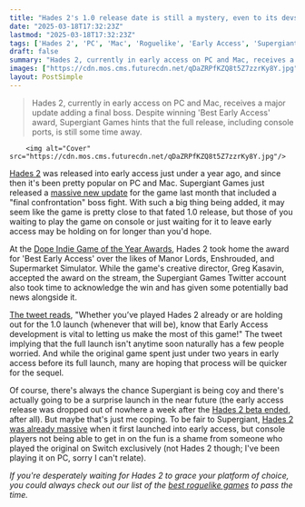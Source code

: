 ```yaml
---
title: "Hades 2's 1.0 release date is still a mystery, even to its devs: 'Whenever that will be'"
date: "2025-03-18T17:32:23Z"
lastmod: "2025-03-18T17:32:23Z"
tags: ['Hades 2', 'PC', 'Mac', 'Roguelike', 'Early Access', 'Supergiant Games', 'Console Release']
draft: false
summary: "Hades 2, currently in early access on PC and Mac, receives a major update adding a final boss.  Despite winning 'Best Early Access' award,  Supergiant Games hints that the full release, including console ports, is still some time away."
images: ["https://cdn.mos.cms.futurecdn.net/qDaZRPfKZQ8t5Z7zzrKy8Y.jpg"]
layout: PostSimple
---
```

> Hades 2, currently in early access on PC and Mac, receives a major update adding a final boss.  Despite winning 'Best Early Access' award,  Supergiant Games hints that the full release, including console ports, is still some time away.


        <img alt="Cover" src="https://cdn.mos.cms.futurecdn.net/qDaZRPfKZQ8t5Z7zzrKy8Y.jpg"/>
        
[Hades 2](https://www.gamesradar.com/hades-2-guide/) was released into early access just under a year ago, and since then it's been pretty popular on PC and Mac. Supergiant Games just released a [massive new update](https://www.gamesradar.com/games/hades/massive-new-hades-2-update-finally-adds-a-brutal-final-boss-and-more-importantly-a-new-pet-sidekick/) for the game last month that included a "final confrontation" boss fight. With such a big thing being added, it may seem like the game is pretty close to that fated 1.0 release, but those of you waiting to play the game on console or just waiting for it to leave early access may be holding on for longer than you'd hope.

At the [Dope Indie Game of the Year Awards](https://www.youtube.com/watch?v=iSYeYDTfyvw&ab_channel=MediaIndieExchange), Hades 2 took home the award for 'Best Early Access' over the likes of Manor Lords, Enshrouded, and Supermarket Simulator. While the game's creative director, Greg Kasavin, accepted the award on the stream, the Supergiant Games Twitter account also took time to acknowledge the win and has given some potentially bad news alongside it.

[The tweet reads](https://x.com/SupergiantGames/status/1900352753123418328), "Whether you’ve played Hades 2 already or are holding out for the 1.0 launch (whenever that will be), know that Early Access development is vital to letting us make the most of this game!" The tweet implying that the full launch isn't anytime soon naturally has a few people worried. And while the original game spent just under two years in early access before its full launch, many are hoping that process will be quicker for the sequel.

Of course, there's always the chance Supergiant is being coy and there's actually going to be a surprise launch in the near future (the early access release was dropped out of nowhere a week after the [Hades 2 beta ended](https://www.gamesradar.com/games/roguelike/hades-2-technical-test-winding-down-in-a-few-days-but-dont-be-too-sad-supergiant-says-the-roguelikes-early-access-launch-is-relatively-soon-after-that/), after all). But maybe that's just me coping. To be fair to Supergiant, [Hades 2 was already massive](https://www.gamesradar.com/games/hades/hades-2-already-has-more-environments-foes-and-fully-voiced-characters-in-early-access-than-the-full-version-of-the-first-game/) when it first launched into early access, but console players not being able to get in on the fun is a shame from someone who played the original on Switch exclusively (not Hades 2 though; I've been playing it on PC, sorry I can't relate).

*If you're desperately waiting for Hades 2 to grace your platform of choice, you could always check out our list of the *[<em>best roguelike games</em>](https://www.gamesradar.com/best-roguelikes-roguelites/)* to pass the time.*
        
